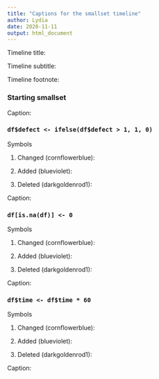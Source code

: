```yaml
---
title: "Captions for the smallset timeline"
author: Lydia
date: 2020-11-11
output: html_document
---
```


Timeline title: 

Timeline subtitle: 

Timeline footnote: 

### Starting smallset

Caption: 

### `df$defect <- ifelse(df$defect > 1, 1, 0)`

Symbols

1. Changed (cornflowerblue):

2. Added (blueviolet):

3. Deleted (darkgoldenrod1):

Caption: 

### `df[is.na(df)] <- 0`

Symbols

1. Changed (cornflowerblue):

2. Added (blueviolet):

3. Deleted (darkgoldenrod1):

Caption: 

### `df$time <- df$time * 60`

Symbols

1. Changed (cornflowerblue):

2. Added (blueviolet):

3. Deleted (darkgoldenrod1):

Caption: 
